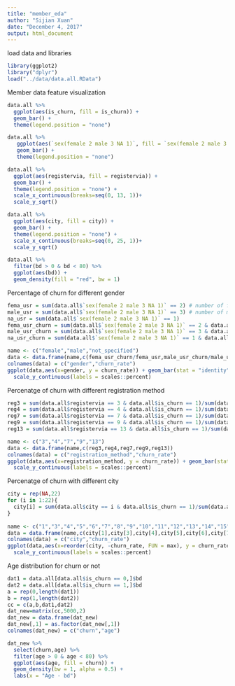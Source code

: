 ```yaml
---
title: "member_eda"
author: "Sijian Xuan"
date: "December 4, 2017"
output: html_document
---
```

load data and libraries
```r
library(ggplot2)
library("dplyr")
load("../data/data.all.RData")
```
Member data feature visualization
```r
data.all %>%
  ggplot(aes(is_churn, fill = is_churn)) +
  geom_bar() +
  theme(legend.position = "none")
```
```r
data.all %>%
   ggplot(aes(`sex(female 2 male 3 NA 1)`, fill = `sex(female 2 male 3 NA 1)`)) +
   geom_bar() +
   theme(legend.position = "none")
```
```r
data.all %>%
  ggplot(aes(registervia, fill = registervia)) +
  geom_bar() +
  theme(legend.position = "none") + 
  scale_x_continuous(breaks=seq(0, 13, 1))+
  scale_y_sqrt()
```
```r
data.all %>%
  ggplot(aes(city, fill = city)) +
  geom_bar() +
  theme(legend.position = "none") +
  scale_x_continuous(breaks=seq(0, 25, 1))+
  scale_y_sqrt()

```
```r
data.all %>%
  filter(bd > 0 & bd < 80) %>%
  ggplot(aes(bd)) +
  geom_density(fill = "red", bw = 1)
```

Percentage of churn for different gender
```r
fema_usr = sum(data.all$`sex(female 2 male 3 NA 1)` == 2) # number of female usr
male_usr = sum(data.all$`sex(female 2 male 3 NA 1)` == 3) # number of male usr
na_usr = sum(data.all$`sex(female 2 male 3 NA 1)` == 1)
fema_usr_churn = sum(data.all$`sex(female 2 male 3 NA 1)` == 2 & data.all$is_churn == 1)
male_usr_churn = sum(data.all$`sex(female 2 male 3 NA 1)` == 3 & data.all$is_churn == 1)
na_usr_churn = sum(data.all$`sex(female 2 male 3 NA 1)` == 1 & data.all$is_churn == 1)

name <- c("female","male","not_specified")
data <- data.frame(name,c(fema_usr_churn/fema_usr,male_usr_churn/male_usr,na_usr_churn/na_usr))
colnames(data) = c("gender","churn_rate")
ggplot(data,aes(x=gender, y = churn_rate)) + geom_bar(stat = "identity", col = "black", fill = "red", width = 0.5)+
  scale_y_continuous(labels = scales::percent)

```
Percenatge of churn with different registration method
```r
reg3 = sum(data.all$registervia == 3 & data.all$is_churn == 1)/sum(data.all$registervia == 3)
reg4 = sum(data.all$registervia == 4 & data.all$is_churn == 1)/sum(data.all$registervia == 4)
reg7 = sum(data.all$registervia == 7 & data.all$is_churn == 1)/sum(data.all$registervia == 7)
reg9 = sum(data.all$registervia == 9 & data.all$is_churn == 1)/sum(data.all$registervia == 9)
reg13 = sum(data.all$registervia == 13 & data.all$is_churn == 1)/sum(data.all$registervia == 13)

name <- c("3","4","7","9","13")
data <- data.frame(name,c(reg3,reg4,reg7,reg9,reg13))
colnames(data) = c("registration_method","churn_rate")
ggplot(data,aes(x=registration_method, y = churn_rate)) + geom_bar(stat = "identity", col = "black",fill = "red", width = 0.5)+
  scale_y_continuous(labels = scales::percent)
```
Percenatge of churn with different city
```r
city = rep(NA,22)
for (i in 1:22){
  city[i] = sum(data.all$city == i & data.all$is_churn == 1)/sum(data.all$city == i)
}
  
name <- c("1","3","4","5","6","7","8","9","10","11","12","13","14","15","16","17","18","19","20","21","22")
data = data.frame(name,c(city[1],city[3],city[4],city[5],city[6],city[7],city[8],city[9],city[10],city[11],city[12],city[13],city[14],city[15],city[16],city[17],city[18],city[19],city[20],city[21],city[22]))
colnames(data) = c("city","churn_rate")
ggplot(data,aes(x=reorder(city, -churn_rate, FUN = max), y = churn_rate)) + geom_bar(stat = "identity", col = "black",fill = "red", width = 1)+
  scale_y_continuous(labels = scales::percent)
```
Age distribution for churn or not
```r
dat1 = data.all[data.all$is_churn == 0,]$bd
dat2 = data.all[data.all$is_churn == 1,]$bd
a = rep(0,length(dat1))
b = rep(1,length(dat2))
cc = c(a,b,dat1,dat2)
dat_new=matrix(cc,5000,2)
dat_new = data.frame(dat_new)
dat_new[,1] = as.factor(dat_new[,1])
colnames(dat_new) = c("churn","age")

dat_new %>%
  select(churn,age) %>%
  filter(age > 0 & age < 80) %>%
  ggplot(aes(age, fill = churn)) +
  geom_density(bw = 1, alpha = 0.5) +
  labs(x = "Age - bd")

```